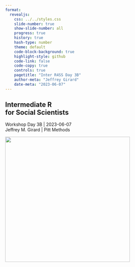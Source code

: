 ```yaml
---
format: 
  revealjs:
    css: ../../styles.css
    slide-number: true
    show-slide-number: all
    progress: true
    history: true
    hash-type: number
    theme: default
    code-block-background: true
    highlight-style: github
    code-link: false
    code-copy: true
    controls: true
    pagetitle: "Inter R4SS Day 3B"
    author-meta: "Jeffrey Girard"
    date-meta: "2023-06-07"
---
```


::: {.my-title}
# [Intermediate R]{.blue2} <br />for Social Scientists

::: {.my-grey}
[Workshop Day 3B | 2023-06-07]{}<br />
[Jeffrey M. Girard | Pitt Methods]{}
:::

![](../../img/proud2_2780E3.svg){.absolute bottom=0 right=0 width=400}
:::
